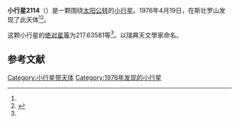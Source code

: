 {{Infobox planet
| bgcolour = #FFFFC0
| name = 2114 Wallenquist
| symbol = 
| image = 
| caption = 
| discovery = yes
| discovery_ref = 
| discoverer = {{link-en|克拉斯－英格瓦·拉格尔科维斯特|Claes-Ingvar Lagerkvist}}
| discovery_site = [[斯壮罗山|斯壮罗山]] 
| discovered = 1976年4月19日
| designations = yes
| mp_name = 
| named_after = 
| alt_names = 1976 HA/ 1930 DG / 1942 LD / 1953 GZ / 1964 FA / 1970 EO3 / 1970 EZ2
| mp_category = [[主带小行星|主带小行星]]
| orbit_ref = <ref name="a">[http://ssd.jpl.nasa.gov/sbdb.cgi?sstr=2114 2114 Wallenquist] {{Wayback|url=http://ssd.jpl.nasa.gov/sbdb.cgi?sstr=2114 |date=20200820023458 }}，小行星數據庫瀏覽器（JPL Small-Body Database Browser）－[[美国国家航空航天局|美国国家航空航天局]]喷气推进实验室</ref>
| epoch = 2456400.5 (2013年4月18日更新)
| aphelion = {{convert|3.6585744|AU|km|3|abbr=on|lk=out}}
| perihelion = {{convert|2.7291012|AU|km|3|abbr=on}}
| semimajor = {{convert|3.1938378|AU|km|3|abbr=on}}
| eccentricity = 0.1455104
| period = 2084.815869 [[日|日]]<br />5.71[[儒略年|儒略年]]
| avg_speed = 
| inclination = 0.55806
| asc_node = 1.54484
| mean_anomaly = 
| arg_peri = 217.63581
| satellites = 
| physical_characteristics = yes
| dimensions = 
| mass = 
| density = 
| surface_grav = 
| escape_velocity = 
| sidereal_day = 
| axial_tilt = 
| pole_ecliptic_lat = 
| pole_ecliptic_lon = 
| albedo = 
| temperatures= 
| temp_name1 = 
| mean_temp_1 = 
| max_temp_1 = 
| temp_name2 = 
| max_temp_2 = 
| spectral_type = 
| abs_magnitude = 217.63581
}}

'''小行星2114'''（{{lang-en|2114 Wallenquist}}）是一颗围绕[[太阳|太阳]][[公转|公转]]的[[小行星|小行星]]。1976年4月19日，{{link-en|克拉斯－英格瓦·拉格尔科维斯特|Claes-Ingvar Lagerkvist}}在斯壮罗山发现了此天体<ref name="a" /><ref>{{cite news|title=小行星列表|url=http://cfa-www.harvard.edu/iau/lists/NumberedMPs.txt|accessdate=2013-07-08|newspaper=哈佛大学|archive-date=2008-05-17|archive-url=https://web.archive.org/web/20080517010638/http://cfa-www.harvard.edu/iau/lists/NumberedMPs.txt|dead-url=no}}</ref>。

这颗小行星的[[绝对星等|绝对星等]]为217.63581等<ref name="a" />。以瑞典天文學家{{link-sv|奥克·瓦伦奎斯特|Åke Wallenquist}}命名。

==参考文献==
{{reflist}}
{{Minor Planet Number|[[小行星2113|小行星2113]]|[[小行星2115|小行星2115]]}}

{{小天体}}

[[Category:小行星带天体|Category:小行星带天体]]
[[Category:1976年发现的小行星|Category:1976年发现的小行星]]

{{asteroid-stub}}